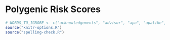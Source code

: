 # Polygenic Risk Scores

```r
# WORDS_TO_IGNORE <- c("acknowledgements", "advisor", "apa", "apalike", "biblio", "BLUM", "bookdown", "Complexité", "csl", "de", "EDISCE", "Environnement", "et", "IMAG", "Informatique", "Ingénierie", "l'Ingénierie", "lof", "Mathématiques", "Médicale", "Santé", "TIMC")
source("knitr-options.R")
source("spelling-check.R")
```

